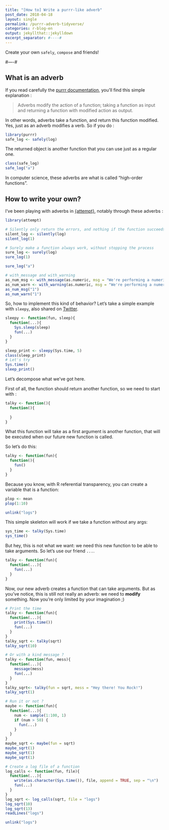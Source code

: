 ```yaml
---
title: "[How to] Write a purrr-like adverb"
post_date: 2018-04-18
layout: single
permalink: /purrr-adverb-tidyverse/
categories: r-blog-en
output: jekyllthat::jekylldown
excerpt_separator: #----#
---
```

Create your own `safely`, `compose` and friends!

#----#


## What is an adverb 


If you read carefully the [purrr documentation](http://purrr.tidyverse.org/reference/index.html#section-adverbs), you'll find this simple explanation : 

> Adverbs modify the action of a function; taking a function as input and returning a function with modified action as output. 

In other words, adverbs take a function, and return this function modified. Yes, just as an adverb modifies a verb. So if you do : 

```r
library(purrr)
safe_log <- safely(log)
```

The returned object is another function that you can use just as a regular one. 

```r
class(safe_log)
safe_log("a")
```

In computer science, these adverbs are what is called "high-order functions". 

## How to write your own? 

I've been playing with adverbs in [{attempt}](https://github.com/ColinFay/attempt), notably through these adverbs : 

```r
library(attempt)

# Silently only return the errors, and nothing if the function succeeds
silent_log <- silently(log)
silent_log(1)
```

```r
# Surely make a function always work, without stopping the process
sure_log <- surely(log)
sure_log(1)
```

```r
sure_log("a")
```

```r
# with_message and with_warning
as_num_msg <- with_message(as.numeric, msg = "We're performing a numeric conversion")
as_num_warn <- with_warning(as.numeric, msg = "We're performing a numeric conversion")
as_num_msg("1")
as_num_warn("1")
```

So, how to implement this kind of behavior? Let's take a simple example with `sleepy`, also shared on [Twitter](https://twitter.com/_ColinFay/status/981435910989533184). 

```r
sleepy <- function(fun, sleep){
  function(...){
    Sys.sleep(sleep)
    fun(...)
  }
}

sleep_print <- sleepy(Sys.time, 5)
class(sleep_print)
# Let's try
Sys.time()
sleep_print()
```

Let's decompose what we've got here. 

First of all, the function should return another function, so we need to start with : 

```r
talky <- function(){
  function(){
    
  }
}
```

What this function will take as a first argument is another function, that will be executed when our future new function is called. 

So let's do this: 

```r
talky <- function(fun){
  function(){
    fun()
  }
}
```

Because you know, with R referential transparency, you can create a variable that is a function: 

```r
plop <- mean
plop(1:10)
```

```r
unlink("logs")
```


This simple skeleton will work if we take a function without any args: 

```r
sys_time <- talky(Sys.time)
sys_time()
```

But hey, this is not what we want: we need this new function to be able to take arguments. So let's use our friend `...`. 

```r
talky <- function(fun){
  function(...){
    fun(...)
  }
}
```

Now, our new adverb creates a function that can take arguments. But as you've notice, this is still not really an adverb: we need to __modify__ something. Now you're only limited by your imagination ;) 

```r
# Print the time
talky <- function(fun){
  function(...){
    print(Sys.time())
    fun(...)
  }
}
talky_sqrt <- talky(sqrt)
talky_sqrt(10)

# Or with a kind message ? 
talky <- function(fun, mess){
  function(...){
    message(mess)
    fun(...)
  }
}
talky_sqrt<- talky(fun = sqrt, mess = "Hey there! You Rock!")
talky_sqrt(1)

# Run it or not ?
maybe <- function(fun){
  function(...){
    num <- sample(1:100, 1)
    if (num > 50) {
      fun(...)
    }
  }
}
maybe_sqrt <- maybe(fun = sqrt)
maybe_sqrt(1)
maybe_sqrt(1)
maybe_sqrt(1)

# Create a log file of a function 
log_calls <- function(fun, file){
  function(...){
    write(as.character(Sys.time()), file, append = TRUE, sep = "\n")
    fun(...)
  }
}
log_sqrt <- log_calls(sqrt, file = "logs")
log_sqrt(10)
log_sqrt(13)
readLines("logs")
```

```r
unlink("logs")
```



